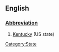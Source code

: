 ==English==
[[Category:State]]
===[[Wiktionary:List of acronyms and abbreviations|Abbreviation]]===
#[[Kentucky]] (US state)